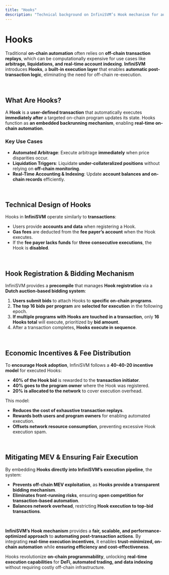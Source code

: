 ```yaml
---
title: "Hooks"
description: "Technical background on InfiniSVM’s Hook mechanism for automated post-transaction execution."
---
```


# Hooks

Traditional **on-chain automation** often relies on **off-chain transaction replays**, which can be computationally expensive for use cases like **arbitrage, liquidations, and real-time account indexing**. **InfiniSVM** introduces **Hooks**, a **built-in execution layer** that enables **automatic post-transaction logic**, eliminating the need for off-chain re-execution.

<br />

## **What Are Hooks?**

A **Hook** is a **user-defined transaction** that automatically executes **immediately after** a targeted on-chain program updates its state. Hooks function as **an embedded backrunning mechanism**, enabling **real-time on-chain automation**.

### **Key Use Cases**
- **Automated Arbitrage**: Execute arbitrage **immediately** when price disparities occur.  
- **Liquidation Triggers**: Liquidate **under-collateralized positions** without relying on **off-chain monitoring**.  
- **Real-Time Accounting & Indexing**: Update **account balances and on-chain records** efficiently.  

<br />

## **Technical Design of Hooks**

Hooks in **InfiniSVM** operate similarly to **transactions**:
- Users provide **accounts and data** when registering a Hook.  
- **Gas fees** are deducted from the **fee payer’s account** when the Hook executes.  
- If the **fee payer lacks funds** for **three consecutive executions**, the Hook is **disabled**.

<br />

## **Hook Registration & Bidding Mechanism**

InfiniSVM provides a **precompile** that manages **Hook registration** via a **Dutch auction-based bidding system**:

1. **Users submit bids** to attach Hooks to **specific on-chain programs**.  
2. **The top 16 bids per program** are **selected for execution** in the following epoch.  
3. **If multiple programs with Hooks are touched in a transaction**, only **16 Hooks total** will execute, prioritized by **bid amount**.  
4. After a transaction completes, **Hooks execute in sequence**.

<br />

## **Economic Incentives & Fee Distribution**

To **encourage Hook adoption**, InfiniSVM follows a **40-40-20 incentive model** for executed Hooks:
- **40% of the Hook bid** is rewarded to the **transaction initiator**.  
- **40% goes to the program owner** where the Hook was registered.  
- **20% is allocated to the network** to cover execution overhead.

This model:
-  **Reduces the cost of exhaustive transaction replays**.  
-  **Rewards both users and program owners** for enabling automated execution.  
-  **Offsets network resource consumption**, preventing excessive Hook execution spam.  

<br />

## **Mitigating MEV & Ensuring Fair Execution**

By embedding **Hooks directly into InfiniSVM’s execution pipeline**, the system:
- **Prevents off-chain MEV exploitation**, as **Hooks provide a transparent bidding mechanism**.  
- **Eliminates front-running risks**, ensuring **open competition for transaction-based automation**.  
- **Balances network overhead**, restricting **Hook execution to top-bid transactions**.

<br />

**InfiniSVM’s Hook mechanism** provides a **fair, scalable, and performance-optimized approach** to **automating post-transaction actions**. By integrating **real-time execution incentives**, it enables **trust-minimized, on-chain automation** while **ensuring efficiency and cost-effectiveness**.

Hooks revolutionize **on-chain programmability**, unlocking **real-time execution capabilities** for **DeFi, automated trading, and data indexing** without requiring costly off-chain infrastructure.

